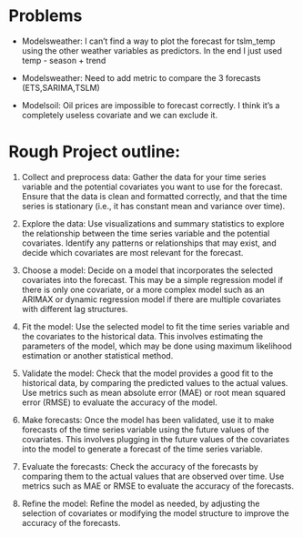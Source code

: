 # Problems

- Modelsweather: I can't find a way to plot the forecast for tslm_temp using the other weather variables as predictors. In the end I just used temp - season + trend

- Modelsweather: Need to add metric to compare the 3 forecasts (ETS,SARIMA,TSLM)

- Modelsoil: Oil prices are impossible to forecast correctly. I think it's a completely useless covariate and we can exclude it.







# Rough Project outline:

1. Collect and preprocess data: Gather the data for your time series variable and the potential covariates you want to use for the forecast. Ensure that the data is clean and formatted correctly, and that the time series is stationary (i.e., it has constant mean and variance over time).

2. Explore the data: Use visualizations and summary statistics to explore the relationship between the time series variable and the potential covariates. Identify any patterns or relationships that may exist, and decide which covariates are most relevant for the forecast.

3. Choose a model: Decide on a model that incorporates the selected covariates into the forecast. This may be a simple regression model if there is only one covariate, or a more complex model such as an ARIMAX or dynamic regression model if there are multiple covariates with different lag structures.

4. Fit the model: Use the selected model to fit the time series variable and the covariates to the historical data. This involves estimating the parameters of the model, which may be done using maximum likelihood estimation or another statistical method.

5. Validate the model: Check that the model provides a good fit to the historical data, by comparing the predicted values to the actual values. Use metrics such as mean absolute error (MAE) or root mean squared error (RMSE) to evaluate the accuracy of the model.

6. Make forecasts: Once the model has been validated, use it to make forecasts of the time series variable using the future values of the covariates. This involves plugging in the future values of the covariates into the model to generate a forecast of the time series variable.

7. Evaluate the forecasts: Check the accuracy of the forecasts by comparing them to the actual values that are observed over time. Use metrics such as MAE or RMSE to evaluate the accuracy of the forecasts.

8. Refine the model: Refine the model as needed, by adjusting the selection of covariates or modifying the model structure to improve the accuracy of the forecasts.